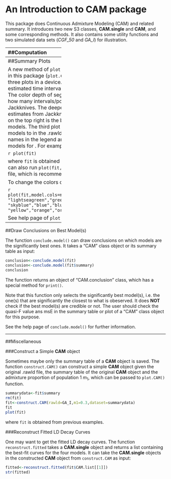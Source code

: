 <!--
%\VignetteEngine{knitr::knitr}
%\VignetteIndexEntry{An Introdunction to **CAM** package}
-->

An Introduction to **CAM** package
===============

This package does Continuous Admixture Modeling (CAM) and related summary. It introduces two new S3 classes, **CAM.single** and **CAM**, and some corresponding methods. It also contains some utility functions and two simulated data sets (*CGF_50* and *GA_I*) for illustration.

-----------
##Computation

###Single LD Decay Curve

The function `singleCAM()` does CAM for a single LD decay curve. For example:

```r
library(CAM)
data(CGF_50)
d<-CGF_50$Distance
y<-CGF_50$Combined_LD
fit<-singleCAM(d=d,y=y,m1=0.3,T=70L,isolation=FALSE)
fit
```

where `d` corresponds to genetic distance and `y` corresponds to an LD decay curve. The admixture proportion for population 1 ($m_1$) is 0.3 for this data set.

Here the class of `fit` is **CAM.single**, and it has its own method for `print()`.

Parallel computation is supported provided that **foreach** package and **doSNOW** package are installed.

See the help page of `singleCAM()` for more examples.

###Multiple LD Decay Curves (.rawld File)

The function `CAM()` does CAM for a .rawld file with multiple LD decay curve. Parallel computation is also supported. For example:

```r
data(GA_I)
library(foreach);library(doSNOW)
fit<-CAM(rawld=GA_I,m1=0.3,T=150L,LD.parallel=TRUE,single.parallel=FALSE)
fit
```

One can also specify the file path of the .rawld file in argument `rawld=`.

Here the class of `fit` is **CAM**, and it has its own method for `print()` and `plot()`. A **CAM** object has an element named `CAM.list` consisting of the **CAM.single** objects for each LD decay curve.

See help page of `CAM()` for more examples.

------------------------
##Summary Plots

A new method of `plot()` for **CAM** class is introduced in this package (`plot.CAM()`). This function generates three plots in a device. The plot on the top left is the estimated time intervals/points for the four models. The color depth of segments/points corresponds to how many intervals/points covers this part in Jackknives. The deeper the color, the more estimates from Jackknives cover this part. The plot on the top right is the boxplot of msE for the four models. The third plot shows the fitting of four models to \code{Combined_LD} in the .rawld file. The numbers after model names in the legend are quasi-F values of the four models for \code{Combined_LD}. For example:

```r
plot(fit)
```

where `fit` is obtained in the previous example. One can also run `plot(fit,"GA_I.pdf")` to plot to a .pdf file, which is recommended.

To change the colors of models:

```r
plot(fit,model.cols=matrix(c("pink","red","pink",
                             "lightseagreen","green","green",
                             "skyblue","blue","blue",
                             "yellow","orange","orange"),ncol=4))
```

See help page of `plot.CAM()` for more details.

----------------------
##Draw Conclusions on Best Model(s)

The function `conclude.model()` can draw conclusions on which models are the significantly best ones. It takes a "CAM" class object or its summary table as input:

```r
conclusion<-conclude.model(fit)
conclusion<-conclude.model(fit$summary)
conclusion
```

The function returns an object of "CAM.conclusion" class, which has a special method for `print()`.

Note that this function only selects the significantly best model(s), i.e. the one(s) that are significantly the closest to what is obeserved. It does **NOT** check if the best model(s) are credible or not. The user should check the quasi-F value ans msE in the summary table or plot of a "CAM" class object for this purpose.

See the help page of `conclude.model()` for further information.

-----------------
##Miscellaneous

###Construct a Simple **CAM** object

Sometimes maybe only the summary table of a **CAM** object is saved. The function `construct.CAM()` can construct a simple **CAM** object given the original .rawld file, the summary table of the original **CAM** object and the admixture proportion of population 1 $m_1$, which can be passed to `plot.CAM()` function.

```r
summarydata<-fit$summary
rm(fit)
fit<-construct.CAM(rawld=GA_I,m1=0.3,dataset=summarydata)
fit
plot(fit)
```

where `fit` is obtained from previous examples.

###Reconstruct Fitted LD Decay Curves

One may want to get the fitted LD decay curves. The function `reconstruct.fitted` takes a **CAM.single** object and returns a list containing the best-fit curves for the four models. It can take the **CAM.single** objects in the constructed **CAM** object from `construct.CAM` as input:

```r
fitted<-reconstruct.fitted(fit$CAM.list[[1]])
str(fitted)
```
